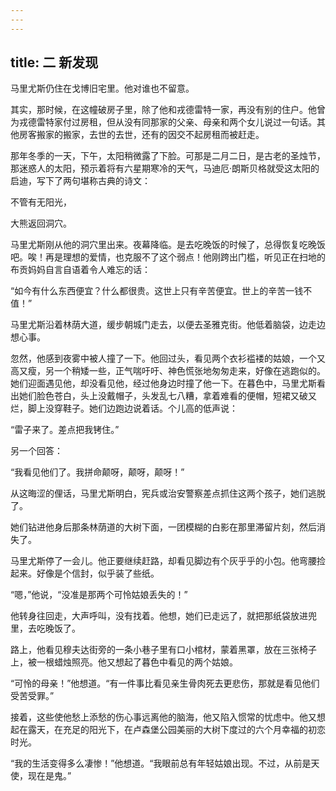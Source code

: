 ```yaml
---
---
---
```

title: 二 新发现
---




马里尤斯仍住在戈博旧宅里。他对谁也不留意。

其实，那时候，在这幢破房子里，除了他和戎德雷特一家，再没有别的住户。他曾为戎德雷特家付过房租，但从没有同那家的父亲、母亲和两个女儿说过一句话。其他房客搬家的搬家，去世的去世，还有的因交不起房租而被赶走。

那年冬季的一天，下午，太阳稍微露了下脸。可那是二月二日，是古老的圣烛节，那迷惑人的太阳，预示着将有六星期寒冷的天气，马迪厄·朗斯贝格就受这太阳的启迪，写下了两句堪称古典的诗文：

不管有无阳光，

大熊返回洞穴。

马里尤斯刚从他的洞穴里出来。夜幕降临。是去吃晚饭的时候了，总得恢复吃晚饭吧。唉！再是理想的爱情，也克服不了这个弱点！他刚跨出门槛，听见正在扫地的布贡妈妈自言自语着令人难忘的话：

“如今有什么东西便宜？什么都很贵。这世上只有辛苦便宜。世上的辛苦一钱不值！”

马里尤斯沿着林荫大道，缓步朝城门走去，以便去圣雅克街。他低着脑袋，边走边想心事。

忽然，他感到夜雾中被人撞了一下。他回过头，看见两个衣衫褴褛的姑娘，一个又高又瘦，另一个稍矮一些，正气喘吁吁、神色慌张地匆匆走来，好像在逃跑似的。她们迎面遇见他，却没看见他，经过他身边时撞了他一下。在暮色中，马里尤斯看出她们脸色苍白，头上没戴帽子，头发乱七八糟，拿着难看的便帽，短裙又破又烂，脚上没穿鞋子。她们边跑边说着话。个儿高的低声说：

“雷子来了。差点把我铐住。”

另一个回答：

“我看见他们了。我拼命颠呀，颠呀，颠呀！”

从这晦涩的俚话，马里尤斯明白，宪兵或治安警察差点抓住这两个孩子，她们逃脱了。

她们钻进他身后那条林荫道的大树下面，一团模糊的白影在那里滞留片刻，然后消失了。

马里尤斯停了一会儿。他正要继续赶路，却看见脚边有个灰乎乎的小包。他弯腰捡起来。好像是个信封，似乎装了些纸。

“嗯，”他说，“没准是那两个可怜姑娘丢失的！”

他转身往回走，大声呼叫，没有找着。他想，她们已走远了，就把那纸袋放进兜里，去吃晚饭了。

路上，他看见穆夫达街旁的一条小巷子里有口小棺材，蒙着黑罩，放在三张椅子上，被一根蜡烛照亮。他又想起了暮色中看见的两个姑娘。

“可怜的母亲！”他想道。“有一件事比看见亲生骨肉死去更悲伤，那就是看见他们受苦受罪。”

接着，这些使他愁上添愁的伤心事远离他的脑海，他又陷入惯常的忧虑中。他又想起在露天，在充足的阳光下，在卢森堡公园美丽的大树下度过的六个月幸福的初恋时光。

“我的生活变得多么凄惨！”他想道。“我眼前总有年轻姑娘出现。不过，从前是天使，现在是鬼。”
